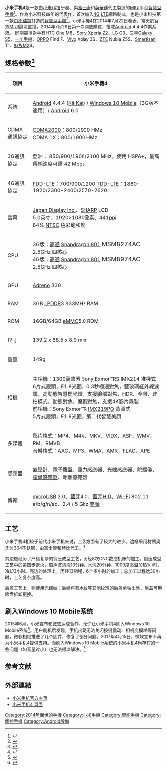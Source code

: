{{multiple issues|
{{expand|time=2017-12-10T00:30:14+00:00}}
{{expert|time=2017-12-10T00:30:14+00:00}}
{{refimprove|time=2017-12-10T00:30:14+00:00}}
}}
{{Infobox Mobile
| name         = 小米手機4 / Xiaomi Mi4
| codename = cancro
| logo         =|200px|Xiaomi Mi 4
| image        =|100px|Xiaomi Mi 4
| alt          = 
| caption      = 
| manufacturer = [[小米科技|小米科技]](研發)<br/>[[英華達|英華達]](代工)<br/>[[富士康|富士康]](代工)
| series       = [[小米手機|小米手機]]
| carrier      = 
| networks     = [[GSM|GSM]]：850/900/1800/1900<br />[[CDMA|CDMA]]: 800/1900<br />[[WCDMA|WCDMA]]：850/900/1900/2100<br />[[TD-SCDMA|TD-SCDMA]]：1880-1920/2010-2025<br />[[頻分雙工|FDD]]-[[長期演進技術|LTE]]：700/900/1800/2100<br />[[分時長期演進|TDD]]-[[長期演進技術|LTE]]：1880-1920/2300-2400/2570-2620
| released     = {{Start date and age|2014|07|22|df=yes}}
| available    = {{Start date and age|2014|07|29|df=yes}}(中國)
| discontinued = 
| predecessor  = [[小米手機3|小米手機3]]
| successor    = 
| form         = [[平板手机|平板手机]]
| size         = 139.2×68.5×8.9毫米
| weight       = 149克
| available colours= 黑、白、金屬原色
| os           = 由[[Android|Android]] 4.4.4 深度定制的[[MIUI|MIUI]]（最终为 Android 6.0, MIUI10）<br>[[Windows_10_Mobile|Windows 10 Mobile]]（僅限4G版，需用户手动刷入）
| root_access  =
| cpu          = [[高通|高通]] [[Snapdragon|Snapdragon 801]] MSM8X74AC 2.5GHz 四核心
| gpu          = [[Adreno|Adreno]] 330
| memory        = 2/3GB [[LPDDR|LPDDR]]3 933MHz RAM<br>16GB/64GB [[多媒體記憶卡|eMMC]]5.0 ROM
| input         = [[電容式感應|電容式]][[多點觸控|多點觸控]][[觸控式螢幕|屏]]（最高十點）
| screen        = [[Japan_Display|Japan Display Inc.]]、[[夏普|SHARP]] LCD<br>5.0英寸、1920×1080像素、441[[每英寸像素|ppi]]
| camera        = 1300萬畫素 [[Sony|Sony]] Exmor™RS IMX214 鏡頭
| 2nd_camera    = 800萬畫素 [[Sony|Sony]] Exmor™R IMX219 鏡頭
| battery       = 3,080[[mAh|mAh]][[鋰離子聚合物電池|鋰離子聚合物電池]](內建式)
| connectivity  =[[Wi-Fi|Wi-Fi]] 802.11 a/b/g/n/ac<br />2.4 / 5 Ghz [[雙頻|雙頻]]<br />[[Wi-Fi_Display|Wi-Fi Display]]<br />[[Wi-Fi_Direct|Wi-Fi Direct]]<br />[[藍芽|藍芽]]4.0<br />[[藍芽|藍芽]][[藍牙規範|HID]]<br />[[GPS|GPS]]<br />[[A-GPS|A-GPS]]<br />GPS+[[GLONASS|GLONASS]]<br />[[北斗衛星導航系統|北斗衛星導航系統]]
| other         = 
| sar           = 
| hac           = 
}}
'''小米手机4'''是一款由[[小米科技|小米科技]]研發、與[[富士康|富士康]]和[[英華達|英華達]]代工製造的[[MIUI|MIUI]]平台[[智慧型手機|智慧型手機]]<ref>{{Cite news |url=http://tc.people.com.cn/n/2014/0722/c183175-25321490.html |title=小米首次公布产品销量 小米4难改“饥饿营销”--人民网通信频道--人民网 |accessdate=2021-12-29 |archive-date=2015-03-19 |archive-url=https://web.archive.org/web/20150319213612/http://tc.people.com.cn/n/2014/0722/c183175-25321490.html }}</ref>。作為小米科技四年的代表作，首次加入[[4G|4G]] [[LTE|LTE]]網路制式，也是小米科技第一款由[[不鏽鋼|不鏽鋼]]打造的[[智慧型手機|智慧型手機]]<ref>{{Cite news |url=http://covid-19.chinadaily.com.cn/hqcj/xfly/2014-07-22/content_12058666.html |title=小米手机4及小米手环正式推出- 中国日报网 |accessdate=2021-12-29 |archive-date=2021-12-29 |archive-url=https://web.archive.org/web/20211229053751/http://covid-19.chinadaily.com.cn/hqcj/xfly/2014-07-22/content_12058666.html }}</ref>。小米手機4在2014年7月22日發表，當天於官方[[MIUI|MIUI]]論壇直播，2014年7月29日第一次開放購買，搭載[[Android|Android]] 4.4.4作業系統。
同期競爭對手有[[HTC_One_M8|HTC One M8]]、[[Sony_Xperia_Z2|Sony Xperia Z2]]、[[LG_G3|LG G3]]、[[三星Galaxy_S5|三星Galaxy S5]]、[[一加手機|一加手機]]、[[OPPO|OPPO]] Find 7、[[Vivo|Vivo]] Xplay 3S、[[ZTE|ZTE]] Nubia Z5S、[[Smartisan|Smartisan]] T1、[[魅族|魅族]]MX4。

== 规格参数<ref>{{cite web|author=小米科技|title=小米手机4|url=http://www.mi.com/mi4|publisher=小米科技|accessdate=2014-07-22|archive-date=2014-07-22|archive-url=https://web.archive.org/web/20140722135705/http://www.mi.com/mi4|dead-url=no}}</ref> ==
{| class="wikitable"
|-
! 項目 !! 小米手機4
|-
| 系統 || [[Android|Android]] 4.4.4 ([[奇巧巧克力|Kit Kat]]) / [[Windows_10_Mobile|Windows 10 Mobile]]（3G版不適用）/ [[Android|Android]] 6.0
|-
| CDMA通訊協定 || [[CDMA2000|CDMA2000]]：800/1900 HMz<br />CDMA 1X：800/1900 HMz
|-
| 3G通訊協定 || 亞洲： 850/900/1900/2100 MHz，使用 HSPA+，最高傳輸速度可達 42 Mbps
|-
| 4G通訊協定 || [[FDD|FDD]]-[[LTE|LTE]]：700/900/1200 [[TDD|TDD]]-[[LTE|LTE]]：1880-1920/2300-2400/2570-2620
|-
| 螢幕 || [[Japan_Display|Japan Display Inc.]]、[[夏普|SHARP]] LCD<br>5.0英寸、1920×1080像素、441[[每英寸像素|ppi]]<br>84% [[NTSC|NTSC]] 色彩飽和度
|-
| CPU || 3G版：[[高通|高通]] [[Snapdragon|Snapdragon 801]] <big>MSM8274AC</big> 2.5GHz 四核心<br>4G版：[[高通|高通]] [[Snapdragon|Snapdragon 801]] <big>MSM8974AC</big> 2.5GHz 四核心
|-
| GPU || [[Adreno|Adreno]] 330
|-
| RAM || 3GB [[LPDDR|LPDDR]]3 933MHz RAM
|-
| ROM || 16GB/64GB [[多媒體記憶卡|eMMC]]5.0 ROM
|-
| 尺寸 || 139.2 x 68.5 x 8.9 mm
|-
| 重量 || 149g
|-
| 相機 || 主相機：1300萬畫素 Sony Exmor™RS IMX214 堆棧式<br>6片式鏡頭，F1.8光圈，0.3秒極速對焦，藍玻璃紅外線濾鏡，高動態智慧閃光燈，支援臉部對焦，HDR、全景、連拍模式，動態對焦，魔術對焦，支援4K影片錄製<br>前相機：Sony Exmor™R [[IMX219PQ|IMX219PQ]] 背照式<br>5片式鏡頭，F1.8光圈，第二代智慧美顏
|-
| 多媒體 || 影片格式：MP4、M4V、MKV、VIDX、ASF、WMV、RM、RMVB<br>音樂格式：AAC，MP3，WMA，AMR，FLAC，APE
|-
| 感應器 || 氣壓計、電子羅盤、重力感應器、光線感應器、陀螺儀、[[霍爾感應器|霍爾感應器]]、距離感應器
|-
| 傳輸 || [[micro|micro]][[USB|USB]] 2.0、[[藍芽|藍芽]]4.0、[[藍芽|藍芽]][[藍牙規範|HID]]、[[Wi-Fi|Wi-Fi]] 802.11 a/b/g/n/ac、2.4 / 5 Ghz [[雙頻|雙頻]]
|}

== 工艺 ==
小米手机4相较于前代小米手机来说，工艺方面有了较大的进步。边框采用材质奥氏体304不锈钢，由富士康和赫比代工。<ref>{{Cite news |url=https://www.huanqiu.com/article/9CaKrnJFjg8 |title=小米手机4相机究竟如何？官方拍照样张放出 |accessdate=2021-12-29 |archive-date=2021-12-29 |archive-url=https://web.archive.org/web/20211229053729/https://www.huanqiu.com/article/9CaKrnJFjg8 }}</ref>

其边框经历了严格复杂的锻压成型工艺，历经8次CNC数控机床的加工。锻压成型工艺中的第四步退火，超声波清洗10分钟，水洗20分钟，1000度高温加热1小时，冷却3小时。亮边的处理上，历经13制程，6个多小时的加工；总加工过程达30小时，工艺复杂度高。

后盖工艺上，则使用光栅纹；后续将有木纹等其他纹理的后盖单独出售，后盖可用吸盘拆卸更换。

== 刷入Windows 10 Mobile系统 ==
2015年6月，小米宣布和[[微软|微软]]达成合作，允许让小米手机4刷入Windows 10 Mobile系统<ref>{{Cite news |url=https://tech.huanqiu.com/article/9CaKrnJOADu |title=永远在等待！小米Note啥时候能刷上Win10 |accessdate=2021-12-29 |archive-date=2021-12-29 |archive-url=https://web.archive.org/web/20211229053727/https://tech.huanqiu.com/article/9CaKrnJOADu }}</ref>。用户刷机后发现，手机出现无法关闭按键震动、相机变模糊等问题，微软相继推送了几个固件，修复了部分问题。2017年4月15日，微软宣布不再为小米手机4提供支持。而刷入Windows 10 Mobile系统的小米手机4尚存在的一些问题（如音量过小）也无法得以解决。<ref>{{Cite web |url=http://www.miui.com/forum.php?mod=viewthread&page=1&tid=7914963 |title=存档副本 |accessdate=2018-01-11 |archive-date=2018-01-11 |archive-url=https://web.archive.org/web/20180111165452/http://www.miui.com/forum.php?mod=viewthread&page=1&tid=7914963 |dead-url=no }}</ref >

== 参考文献 ==
{{reflist}}

== 外部連結 ==
*[http://www.mi.com/ 小米手机官方主页] {{Wayback|url=http://www.mi.com/ |date=20110225121259 }}
*[http://www.mi.com/mi4 小米手机4 頁面] {{Wayback|url=http://www.mi.com/mi4 |date=20140811114300 }}

{{小米科技}}

[[Category:2014年面世的手機|Category:2014年面世的手機]]
[[Category:小米手機|Category:小米手機]]
[[Category:智能手機|Category:智能手機]]
[[Category:觸控手機|Category:觸控手機]]
[[Category:Android設備|Category:Android設備]]